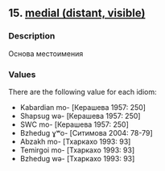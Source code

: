 ## 15. <a href =  'https://agricolamz.github.io/The_Circassian_Isoglosses_Database/15.html'>medial (distant, visible)</a>
### Description

Основа местоимения

### Values
There are the following value for each idiom:

* Kabardian  mo- [Керашева 1957: 250] 
* Shapsug  wə- [Керашева 1957: 250] 
* SWC  mo- [Керашева 1957: 250] 
* Bzhedug  ɣʷo- [Ситимова 2004: 78-79] 
* Abzakh  mo- [Тхаркахо 1993: 93] 
* Temirgoi  mo- [Тхаркахо 1993: 93] 
* Bzhedug  wə- [Тхаркахо 1993: 93] 

